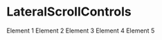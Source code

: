 
<Meta
  title="Components/LateralScrollControls"
  component={LateralScrollControls}
/>

# LateralScrollControls

<ArgsTable of={LateralScrollControls} />

<Canvas>
  <Story name="default">
    <LateralScrollControls>
      <Box
        display="flex"
        width="200px"
        height="auto"
        gap='16px'
        flexDirection="row"
        flexWrap="nowrap"
        overflow="auto"
        overflowX="scroll"
        py='24px'
      >
        <Box width='200px'>Element 1</Box>
        <Box width='200px'>Element 2</Box>
        <Box width='200px'>Element 3</Box>
        <Box width='200px'>Element 4</Box>
        <Box width='200px'>Element 5</Box>
      </Box>
    </LateralScrollControls>

  </Story>
</Canvas>
